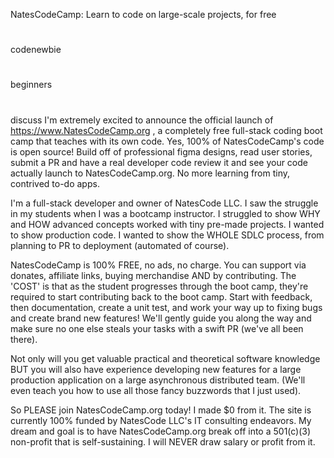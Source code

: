 NatesCodeCamp: Learn to code on large-scale projects, for free

#

codenewbie

#

beginners

#

discuss
I'm extremely excited to announce the official launch of https://www.NatesCodeCamp.org , a completely free full-stack coding boot camp that teaches with its own code. Yes, 100% of NatesCodeCamp's code is open source! Build off of professional figma designs, read user stories, submit a PR and have a real developer code review it and see your code actually launch to NatesCodeCamp.org. No more learning from tiny, contrived to-do apps.

I'm a full-stack developer and owner of NatesCode LLC. I saw the struggle in my students when I was a bootcamp instructor. I struggled to show WHY and HOW advanced concepts worked with tiny pre-made projects. I wanted to show production code. I wanted to show the WHOLE SDLC process, from planning to PR to deployment (automated of course).

NatesCodeCamp is 100% FREE, no ads, no charge. You can support via donates, affiliate links, buying merchandise AND by contributing. The 'COST' is that as the student progresses through the boot camp, they're required to start contributing back to the boot camp. Start with feedback, then documentation, create a unit test, and work your way up to fixing bugs and create brand new features! We'll gently guide you along the way and make sure no one else steals your tasks with a swift PR (we've all been there).

Not only will you get valuable practical and theoretical software knowledge BUT you will also have experience developing new features for a large production application on a large asynchronous distributed team. (We'll even teach you how to use all those fancy buzzwords that I just used).

So PLEASE join NatesCodeCamp.org today! I made $0 from it. The site is currently 100% funded by NatesCode LLC's IT consulting endeavors. My dream and goal is to have NatesCodeCamp.org break off into a 501(c)(3) non-profit that is self-sustaining. I will NEVER draw salary or profit from it.
